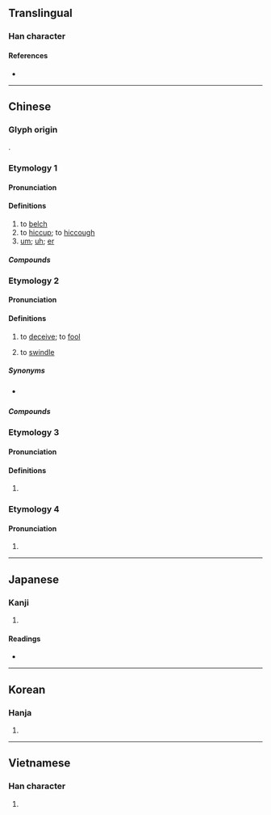 {{character info/new}}
==Translingual==

===Han character===
{{Han char|rn=30|rad=口|as=04|sn=7|four=61012|canj=RMSU|ids=⿰口厄}}

====References====
* {{Han ref|kx=0181.040|dkj=03387|dj=0399.010|hdz=10587.110|uh=5443|ud=21571|bh=A763|bd=42851}}

----

==Chinese==
{{zh-forms}}

===Glyph origin=== 
{{Han etym}}
{{Han compound|口|厄|c1=s|c2=p|t1=mouth|ls=psc}}.

===Etymology 1===

====Pronunciation====
{{zh-pron
|m=è
|c=ak1
|h=pfs=
|md=
|mn=eh
|w=
|mc=y
|oc=y
|cat=v,intj
}}

====Definitions====
{{zh-hanzi}}

# to [[belch]]
# to [[hiccup]]; to [[hiccough]]
# [[um]]; [[uh]]; [[er]]

=====Compounds=====
{{zh-der|呃逆|打呃|呃喔}}

===Etymology 2===

====Pronunciation====
{{zh-pron
|c=aak1,ngaak1
|cat=v
}}

====Definitions====
{{zh-hanzi}}

# {{lb|zh|Cantonese}} to [[deceive]]; to [[fool]]
# {{lb|zh|Cantonese}} to [[swindle]]

=====Synonyms=====
* {{sense|to deceive}} {{qualifier|Mandarin}} {{zh-l|騙}}

=====Compounds=====
{{zh-der|呃秤}}

===Etymology 3===

====Pronunciation====
{{zh-pron
|m=e
|c=aak3
|cat=part
}}

====Definitions====
{{zh-hanzi}}

# {{n-g|Used to indicate approval or shock.}}

===Etymology 4===

====Pronunciation====
{{zh-pron
|m=ài
|cat=
}}

# 
----

==Japanese==

===Kanji===
{{ja-kanji|grade=|rs=口04}}

# {{defn|lang=ja|sort=口04}}

====Readings====
* {{ja-readings|on=[[あく]] (aku), [[あい]] (ai)|kun=[[なく]] (naku)}}

----

==Korean==

===Hanja===
{{ko-hanja|hangeul=애|rv=ae|mr=ae}}

# {{defn|lang=ko|sort=口04}}

----

==Vietnamese==

===Han character===
{{vi-hantu|[[ách]], [[nhách]], [[ải]]|rs=口04}}

# {{defn|vi}}